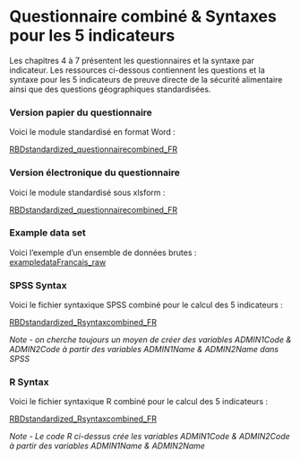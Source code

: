 # Questionnaire combiné & Syntaxes pour les 5 indicateurs

Les chapitres 4 à 7 présentent les questionnaires et la syntaxe par indicateur.  Les ressources ci-dessous contiennent les questions et la syntaxe pour les 5 indicateurs de preuve directe de la sécurité alimentaire ainsi que des questions géographiques standardisées.

### Version papier du questionnaire

Voici le module standardisé en format Word :

[RBDstandardized_questionnairecombined_FR](https://github.com/WFP-VAM/RBD_FS_CH_guide_FR/blob/master/questionnaires/RBDstandardized_questionnairecombined_FR.docx?raw=true?raw=true) 

### Version électronique du questionnaire

Voici le module standardisé sous xlsform :

[RBDstandardized_questionnairecombined_FR](https://github.com/WFP-VAM/RBD_FS_CH_guide_FR/blob/master/questionnaires/RBDstandardized_questionnairecombined_FR.xlsx?raw=true) 

### Example data set

Voici l'exemple d'un ensemble de données brutes :  
[exampledataFrancais_raw](https://github.com/WFP-VAM/RBD_FS_CH_guide_FR/blob/master/example_datasets/exampledataFrancais_raw.sav?raw=true)  


### SPSS Syntax

Voici le fichier syntaxique SPSS combiné pour le calcul des 5 indicateurs : 

[RBDstandardized_Rsyntaxcombined_FR](https://github.com/WFP-VAM/RBD_FS_CH_guide_FR/blob/master/syntax/RBDstandardized_Rsyntaxcombined_FR.sps) 

*Note - on cherche toujours un moyen de créer des variables ADMIN1Code & ADMIN2Code à partir des variables ADMIN1Name & ADMIN2Name dans SPSS*


### R Syntax

Voici le fichier syntaxique R combiné pour le calcul des 5 indicateurs : 

[RBDstandardized_Rsyntaxcombined_FR](https://github.com/WFP-VAM/RBD_FS_CH_guide_FR/blob/master/syntax/RBDstandardized_Rsyntaxcombined_FR.R) 

*Note - Le code R ci-dessus crée les variables ADMIN1Code & ADMIN2Code à partir des variables ADMIN1Name & ADMIN2Name*
